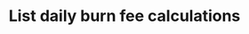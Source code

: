 ---
title: List daily burn fee calculations
openapi: "/openapi/circle-apis.yaml GET /v1/fees/redemption/dailyReports"
---
